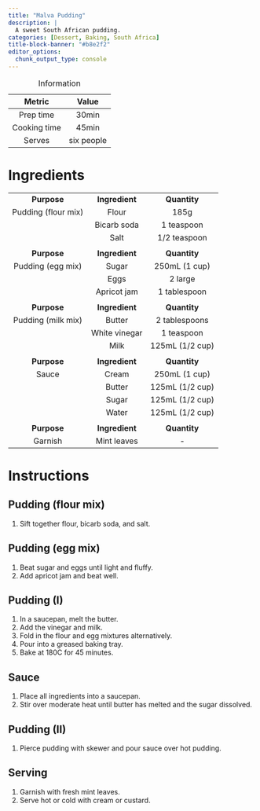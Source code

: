 ```yaml
---
title: "Malva Pudding"
description: |
  A sweet South African pudding.
categories: [Dessert, Baking, South Africa]
title-block-banner: "#b8e2f2"
editor_options: 
  chunk_output_type: console
---
```


|    Metric    |   Value    |
|:------------:|:----------:|
|  Prep time   |   30min    |
| Cooking time |   45min    |
|    Serves    | six people |

: Information

# Ingredients

|                     |                |                 |
|:-------------------:|:--------------:|:---------------:|
|     **Purpose**     | **Ingredient** |  **Quantity**   |
| Pudding (flour mix) |     Flour      |      185g       |
|                     |  Bicarb soda   |   1 teaspoon    |
|                     |      Salt      |  1/2 teaspoon   |
|                     |                |                 |
|     **Purpose**     | **Ingredient** |  **Quantity**   |
|  Pudding (egg mix)  |     Sugar      |  250mL (1 cup)  |
|                     |      Eggs      |     2 large     |
|                     |  Apricot jam   |  1 tablespoon   |
|                     |                |                 |
|     **Purpose**     | **Ingredient** |  **Quantity**   |
| Pudding (milk mix)  |     Butter     |  2 tablespoons  |
|                     | White vinegar  |   1 teaspoon    |
|                     |      Milk      | 125mL (1/2 cup) |
|                     |                |                 |
|     **Purpose**     | **Ingredient** |  **Quantity**   |
|        Sauce        |     Cream      |  250mL (1 cup)  |
|                     |     Butter     | 125mL (1/2 cup) |
|                     |     Sugar      | 125mL (1/2 cup) |
|                     |     Water      | 125mL (1/2 cup) |
|                     |                |                 |
|     **Purpose**     | **Ingredient** |  **Quantity**   |
|       Garnish       |  Mint leaves   |       \-        |

# Instructions

## Pudding (flour mix)

1.  Sift together flour, bicarb soda, and salt.

## Pudding (egg mix)

1.  Beat sugar and eggs until light and fluffy.
2.  Add apricot jam and beat well.

## Pudding (I)

1.  In a saucepan, melt the butter.
2.  Add the vinegar and milk.
3.  Fold in the flour and egg mixtures alternatively.
4.  Pour into a greased baking tray.
5.  Bake at 180C for 45 minutes.

## Sauce

1.  Place all ingredients into a saucepan.
2.  Stir over moderate heat until butter has melted and the sugar dissolved.

## Pudding (II)

1.  Pierce pudding with skewer and pour sauce over hot pudding.

## Serving

1.  Garnish with fresh mint leaves.
2.  Serve hot or cold with cream or custard.
